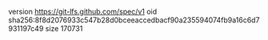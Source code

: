 version https://git-lfs.github.com/spec/v1
oid sha256:8f8d2076933c547b28d0bceeaccedbacf90a235594074fb9a16c6d7931197c49
size 170731
